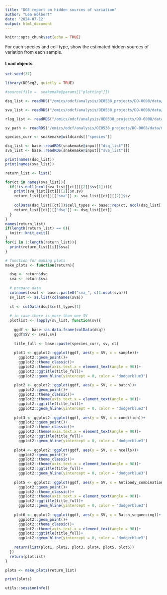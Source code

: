 ```yaml
---
title: "DGE report on hidden sources of variation"
author: "Lea Wölbert"
date: '2024-07-12'
output: html_document
---
```


```r
knitr::opts_chunk$set(echo = TRUE)
```

For each species and cell type, show the estimated hidden sources of variation
from each sample.

#### Load objects

```r
set.seed(37)
```

```r
library(DESeq2, quietly = TRUE)
```

```r
#source(file =  snakemake@params[["plotting"]])
```

```r

dsq_list <- readRDS("/omics/odcf/analysis/OE0538_projects/DO-0008/data/scRNAseq/main_analysis/sce_objects/03_sce_analysis/01_DESeq2_crossage/01_desq/deseq_mmus_str")

sva_list <- readRDS("/omics/odcf/analysis/OE0538_projects/DO-0008/data/scRNAseq/main_analysis/sce_objects/03_sce_analysis/01_DESeq2_crossage/02_dsqc/sva_mmus_str")

rlog_list <- readRDS("/omics/odcf/analysis/OE0538_projects/DO-0008/data/scRNAseq/main_analysis/sce_objects/03_sce_analysis/01_DESeq2_crossage/02_dsqc/rlog_mmus_str")

sv_path <- readRDS("/omics/odcf/analysis/OE0538_projects/DO-0008/data/metadata/scRNAseq/03_sce_analysis/sources_variation.txt")


```

```r

species_curr <- snakemake@wildcards[["species"]]

dsq_list <- base::readRDS(snakemake@input[["dsq_list"]])
sva_list <- base::readRDS(snakemake@input[["sva_list"]])

print(names(dsq_list))
print(names(sva_list))
```

```r
return_list <- list()

for(ct in names(sva_list)){
  if(!is.null(ncol(sva_list[[ct]][[2]]$sv[1]))){
    print(sva_list[[ct]][[2]]$n.sv)
    return_list[[ct]][["sva"]] <- sva_list[[ct]][[2]]$sv
    
    colData(dsq_list[[ct]])$cell_types <- base::rep(ct, ncol(dsq_list[[ct]]))
    return_list[[ct]][["dsq"]] <- dsq_list[[ct]]
  }
}
names(return_list)
if(length(return_list) == 0){
  knitr::knit_exit()
}
for(i in 1:length(return_list)){
  print(return_list[[i]]$sva)
}
```

```r

# function for making plots 
make_plots <- function(return){

  dsq <- return$dsq
  sva <- return$sva
  
  # prepare data
  colnames(sva) <- base::paste0("sva_", c(1:ncol(sva)))
  sv_list <- as.list(colnames(sva))
  
  ct <- colData(dsq)$cell_types[1]
  
  # in case there is more than one SV
  plotlist <- lapply(sv_list, function(sv){
    
    ggdf <- base::as.data.frame(colData(dsq))
    ggdf$SV <- sva[,sv]
    
    title_full <- base::paste(species_curr, sv, ct)
    
    plot1 <- ggplot2::ggplot(ggdf, aes(y = SV, x = sample))+
      ggplot2::geom_point()+
      ggplot2::theme_classic()+
      ggplot2::theme(axis.text.x = element_text(angle = 90))+
      ggplot2::ggtitle(title_full)+
      ggplot2::geom_hline(yintercept = 0, color = "dodgerblue3")
  
    plot2 <- ggplot2::ggplot(ggdf, aes(y = SV, x = batch))+
      ggplot2::geom_point()+
      ggplot2::theme_classic()+
      ggplot2::theme(axis.text.x = element_text(angle = 90))+
      ggplot2::ggtitle(title_full)+
      ggplot2::geom_hline(yintercept = 0, color = "dodgerblue3")
  
    plot3 <- ggplot2::ggplot(ggdf, aes(y = SV, x = condition))+
      ggplot2::geom_point()+
      ggplot2::theme_classic()+
      ggplot2::theme(axis.text.x = element_text(angle = 90))+
      ggplot2::ggtitle(title_full)+
      ggplot2::geom_hline(yintercept = 0, color = "dodgerblue3")
  
    plot4 <- ggplot2::ggplot(ggdf, aes(y = SV, x = ncells))+
      ggplot2::geom_point()+
      ggplot2::theme_classic()+
      ggplot2::theme(axis.text.x = element_text(angle = 90))+
      ggplot2::ggtitle(title_full)+
      ggplot2::geom_hline(yintercept = 0, color = "dodgerblue3")
  
    plot5 <- ggplot2::ggplot(ggdf, aes(y = SV, x = Antibody_combination))+
      ggplot2::geom_point()+
      ggplot2::theme_classic()+
      ggplot2::theme(axis.text.x = element_text(angle = 90))+
      ggplot2::ggtitle(title_full)+
      ggplot2::geom_hline(yintercept = 0, color = "dodgerblue3")
  
    plot6 <- ggplot2::ggplot(ggdf, aes(y = SV, x = Batch_sequencing))+
      ggplot2::geom_point()+
      ggplot2::theme_classic()+
      ggplot2::theme(axis.text.x = element_text(angle = 90))+
      ggplot2::ggtitle(title_full)+
      ggplot2::geom_hline(yintercept = 0, color = "dodgerblue3")
  
    return(list(plot1, plot2, plot3, plot4, plot5, plot6))
  })
  return(plotlist)
}

plots <- make_plots(return_list)

```

```r
print(plots)
```

```r
utils::sessionInfo()
```